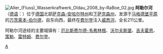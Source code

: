 {{unreferenced|time=2010-08-26T13:24:30+00:00}}
[[File:Aller_(Fluss)_Wasserkraftwerk_Oldau_2008_by-RaBoe_02.jpg|right]]
'''阿勒尔河'''（[[德语|德语]]：'''{{lang|de|Aller}}'''）位于[[德国|德国]]北部[[萨克森-安哈尔特州|萨克森-安哈尔特州]]和[[下萨克森州|下萨克森州]]，发源于[[马格德堡平原|马格德堡平原]]的[[万茨莱本-伯尔德|万茨莱本-伯尔德]]，自东向西，最终在[[费尔登|费尔登]]注入[[威悉河|威悉河]]，全长211公里。

阿勒尔河途经的主要城镇有：[[厄比斯费尔德-韦弗林根|厄比斯费尔德-韦弗林根]]、[[沃尔夫斯堡|沃尔夫斯堡]]、[[吉夫霍恩|吉夫霍恩]]、[[策勒_(德国)|策勒]]、[[雷特姆|雷特姆]]、[[费尔登|费尔登]]。

{{Authority control}}
{{Germany-stub}}

[[Category:威悉河水系|A]]